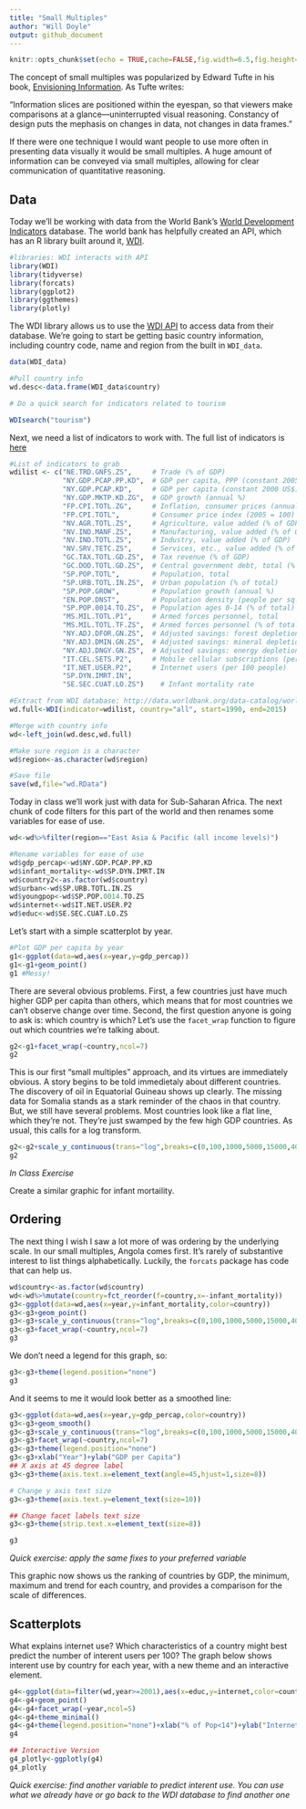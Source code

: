 ```yaml
---
title: "Small Multiples"
author: "Will Doyle"
output: github_document
---
```


```r
knitr::opts_chunk$set(echo = TRUE,cache=FALSE,fig.width=6.5,fig.height=9)
```

The concept of small multiples was popularized by Edward Tufte in his book, [Envisioning Information](https://www.edwardtufte.com/tufte/books_ei). As Tufte writes: 

"Information slices are positioned within the eyespan, so that viewers make comparisons at a glance---uninterrupted visual reasoning. Constancy of design puts the mephasis on changes in data, not changes in data frames."

If there were one technique I would want people to use more  often in presenting data visually it would be small multiples. A huge amount of information can be conveyed via small multiples, allowing for clear communication of quantitative reasoning.

## Data 

Today we'll be working with data from the World Bank's [World Development Indicators]( http://data.worldbank.org/data-catalog/world-development-indicators) database. The world bank has helpfully created an API, which has an R library built around it, [WDI](https://cran.r-project.org/web/packages/WDI/index.html). 

```r

#libraries: WDI interacts with API
library(WDI)
library(tidyverse)
library(forcats)
library(ggplot2)
library(ggthemes)
library(plotly)
```


The WDI library allows us to use the [WDI API](https://datahelpdesk.worldbank.org/knowledgebase/topics/125589) to access data from their database. We're going to start be getting basic country information, including country code, name and region from the built in `WDI_data`.

```r

data(WDI_data)

#Pull country info
wd.desc<-data.frame(WDI_data$country)

# Do a quick search for indicators related to tourism

WDIsearch("tourism")

```

Next, we need a list of indicators to work with. The full list of indicators is [here](http://databank.worldbank.org/data/reports.aspx?source=world-development-indicators)

```r

#List of indicators to grab
wdilist <- c("NE.TRD.GNFS.ZS",     # Trade (% of GDP)
             "NY.GDP.PCAP.PP.KD",  # GDP per capita, PPP (constant 2005 intl $)
             "NY.GDP.PCAP.KD",     # GDP per capita (constant 2000 US$)
             "NY.GDP.MKTP.KD.ZG",  # GDP growth (annual %)
             "FP.CPI.TOTL.ZG",     # Inflation, consumer prices (annual %)
             "FP.CPI.TOTL",        # Consumer price index (2005 = 100) 
             "NV.AGR.TOTL.ZS",     # Agriculture, value added (% of GDP)
             "NV.IND.MANF.ZS",     # Manufacturing, value added (% of GDP)
             "NV.IND.TOTL.ZS",     # Industry, value added (% of GDP)
             "NV.SRV.TETC.ZS",     # Services, etc., value added (% of GDP)
             "GC.TAX.TOTL.GD.ZS",  # Tax revenue (% of GDP)
             "GC.DOD.TOTL.GD.ZS",  # Central government debt, total (% of GDP)
             "SP.POP.TOTL",        # Population, total
             "SP.URB.TOTL.IN.ZS",  # Urban population (% of total)
             "SP.POP.GROW",        # Population growth (annual %)
             "EN.POP.DNST",        # Population density (people per sq. km of land area)
             "SP.POP.0014.TO.ZS",  # Population ages 0-14 (% of total)
             "MS.MIL.TOTL.P1",     # Armed forces personnel, total
             "MS.MIL.TOTL.TF.ZS",  # Armed forces personnel (% of total labor force)
             "NY.ADJ.DFOR.GN.ZS",  # Adjusted savings: forest depletion (% of GNI)
             "NY.ADJ.DMIN.GN.ZS",  # Adjusted savings: mineral depletion (% of GNI)
             "NY.ADJ.DNGY.GN.ZS",  # Adjusted savings: energy depletion (% of GNI)
             "IT.CEL.SETS.P2",     # Mobile cellular subscriptions (per 100 people)                  
             "IT.NET.USER.P2",     # Internet users (per 100 people)                                
             "SP.DYN.IMRT.IN",
             "SE.SEC.CUAT.LO.ZS")    # Infant mortality rate

#Extract from WDI database: http://data.worldbank.org/data-catalog/world-development-indicators
wd.full<-WDI(indicator=wdilist, country="all", start=1990, end=2015)

#Merge with country info
wd<-left_join(wd.desc,wd.full)

#Make sure region is a character
wd$region<-as.character(wd$region)

#Save file
save(wd,file="wd.RData")

```

Today in class we'll work just with data for Sub-Saharan Africa. The next chunk of code filters for this part of the world and then renames some variables for ease of use. 

```r
wd<-wd%>%filter(region=="East Asia & Pacific (all income levels)")

#Rename variables for ease of use
wd$gdp_percap<-wd$NY.GDP.PCAP.PP.KD
wd$infant_mortality<-wd$SP.DYN.IMRT.IN
wd$country2<-as.factor(wd$country)
wd$urban<-wd$SP.URB.TOTL.IN.ZS
wd$youngpop<-wd$SP.POP.0014.TO.ZS
wd$internet<-wd$IT.NET.USER.P2
wd$educ<-wd$SE.SEC.CUAT.LO.ZS
```

Let's start with a simple scatterplot by year. 

```r
#Plot GDP per capita by year
g1<-ggplot(data=wd,aes(x=year,y=gdp_percap))
g1<-g1+geom_point()
g1 #Messy!

```

There are several obvious problems. First, a few countries just have much higher GDP per capita than others, which means that for most countries we can't observe change over time. Second, the first question anyone is going to ask is: which country is which? Let's use the `facet_wrap` function to figure out which countries we're talking about.  

```r
g2<-g1+facet_wrap(~country,ncol=7)
g2

```

This is our first "small multiples" approach, and its virtues are immediately obvious. A story begins to be told immedietaly about different countries. The discovery of oil in Equatorial Guineau shows up clearly. The missing data for Somalia stands as a stark reminder of the chaos in that country. But, we still have several problems. Most countries look like a flat line, which they're not. They're just swamped by the few high GDP countries. As usual, this calls for a log transform. 

```r
g2<-g2+scale_y_continuous(trans="log",breaks=c(0,100,1000,5000,15000,40000))
g2
```

*In Class Exercise*

Create a similar graphic for infant mortaility. 


## Ordering

The next thing I wish I saw a lot more of was ordering by the underlying scale. In our small multiples, Angola comes first. It's rarely of substantive interest to list things alphabetically. Luckily, the `forcats` package has code that can help us. 

```r
wd$country<-as.factor(wd$country)
wd<-wd%>%mutate(country=fct_reorder(f=country,x=-infant_mortality))
g3<-ggplot(data=wd,aes(x=year,y=infant_mortality,color=country))
g3<-g3+geom_point()
g3<-g3+scale_y_continuous(trans="log",breaks=c(0,100,1000,5000,15000,40000))
g3<-g3+facet_wrap(~country,ncol=7)
g3
```

We don't need a legend for this graph, so:

```r
g3<-g3+theme(legend.position="none")
g3
```

And it seems to me it would look better as a smoothed line:

```r
g3<-ggplot(data=wd,aes(x=year,y=gdp_percap,color=country))
g3<-g3+geom_smooth()
g3<-g3+scale_y_continuous(trans="log",breaks=c(0,100,1000,5000,15000,40000))
g3<-g3+facet_wrap(~country,ncol=7)
g3<-g3+theme(legend.position="none")
g3<-g3+xlab("Year")+ylab("GDP per Capita")
## X axis at 45 degree label
g3<-g3+theme(axis.text.x=element_text(angle=45,hjust=1,size=8))

# Change y axis text size
g3<-g3+theme(axis.text.y=element_text(size=10))

## Change facet labels text size
g3<-g3+theme(strip.text.x=element_text(size=8))

g3
```

*Quick exercise: apply the same fixes to your preferred variable*

This graphic now shows us the ranking of countries by GDP, the minimum, maximum and trend for each country, and provides a comparison for the scale of differences. 

## Scatterplots

What explains internet use? Which characteristics of a country might best predict the number of interent users per 100? The graph below shows interent use by country for each year, with a new theme and an interactive element. 

```r
g4<-ggplot(data=filter(wd,year>=2001),aes(x=educ,y=internet,color=country))
g4<-g4+geom_point()
g4<-g4+facet_wrap(~year,ncol=5)
g4<-g4+theme_minimal()
g4<-g4+theme(legend.position="none")+xlab("% of Pop<14")+ylab("Internet Users per 100 Pop")
g4

## Interactive Version
g4_plotly<-ggplotly(g4)
g4_plotly
```

*Quick exercise: find another variable to predict interent use. You can use what we already have or go back to the WDI database to find another one*
